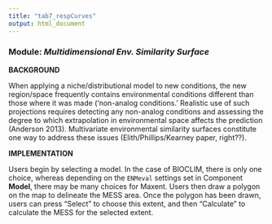 ```yaml
---
title: "tab7_respCurves"
output: html_document
---
```


### **Module:** ***Multidimensional Env. Similarity Surface***

**BACKGROUND**  

When applying a niche/distributional model to new conditions, the new region/space frequently contains environmental conditions different than those where it was made (‘non-analog conditions.’ Realistic use of such projections requires detecting any non-analog conditions and assessing the degree to which extrapolation in environmental space affects the prediction (Anderson 2013). Multivariate environmental similarity surfaces constitute one way to address these issues (Elith/Phillips/Kearney paper, right??).

**IMPLEMENTATION** 

Users begin by selecting a model. In the case of BIOCLIM, there is only one choice, whereas depending on the `ENMeval` settings set in Component **Model**, there may be many choices for Maxent. Users then draw a polygon on the map to delineate the MESS area. Once the polygon has been drawn, users can press "Select" to choose this extent, and then "Calculate" to calculate the MESS for the selected extent.
